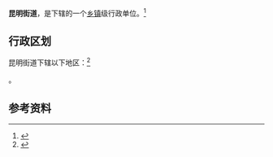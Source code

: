 {{中国乡级行政区|21/02/02/009/000}}

'''昆明街道'''，是{{PRC admin/fullname|21/02/02/009/000|3}}下辖的一个[[乡镇|乡镇]]级行政单位。<ref>{{PRC admin/ref sgc|{{PRC admin/parent|21/02/02/009/000}}}}</ref>

== 行政区划 ==

昆明街道下辖以下地区：<ref>{{PRC admin/ref sgc|21/02/02/009/000}}</ref>

{{PRC admin/children|21/02/02/009/000}}。

== 参考资料 ==

{{reflist}}

{{行政区划小作品}}
{{PRC admin/navcat|21/02/02/009/000}}